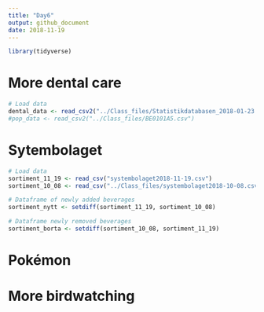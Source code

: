 ```yaml
---
title: "Day6"
output: github_document
date: 2018-11-19
---
```


```r
library(tidyverse)
```


# More dental care

```r
# Load data
dental_data <- read_csv2("../Class_files/Statistikdatabasen_2018-01-23 14_46_26.csv", skip = 1, n_max = 580)
#pop_data <- read_csv2("../Class_files/BE0101A5.csv")
```


# Sytembolaget

```r
# Load data 
sortiment_11_19 <- read_csv("systembolaget2018-11-19.csv")
sortiment_10_08 <- read_csv("../Class_files/systembolaget2018-10-08.csv")

# Dataframe of newly added beverages
sortiment_nytt <- setdiff(sortiment_11_19, sortiment_10_08)

# Dataframe newly removed beverages
sortiment_borta <- setdiff(sortiment_10_08, sortiment_11_19)
```


# Pokémon



# More birdwatching

